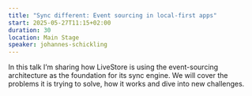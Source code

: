 ```yaml
---
title: "Sync different: Event sourcing in local-first apps"
start: 2025-05-27T11:15+02:00
duration: 30
location: Main Stage
speaker: johannes-schickling
---
```


In this talk I’m sharing how LiveStore is using the event-sourcing architecture as the foundation for its sync engine. We will cover the problems it is trying to solve, how it works and dive into new challenges.
